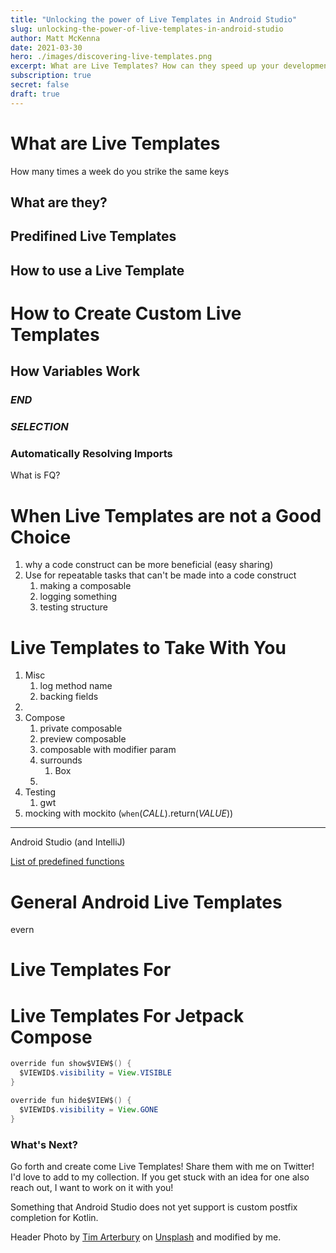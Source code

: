 ```yaml
---
title: "Unlocking the power of Live Templates in Android Studio"
slug: unlocking-the-power-of-live-templates-in-android-studio
author: Matt McKenna
date: 2021-03-30
hero: ./images/discovering-live-templates.png
excerpt: What are Live Templates? How can they speed up your development? And how to create your own!
subscription: true
secret: false
draft: true
---
```


# What are Live Templates

How many times a week do you strike the same keys 

## What are they?
## Predifined Live Templates
## How to use a Live Template

# How to Create Custom Live Templates

## How Variables Work

### $END$

### $SELECTION$

### Automatically Resolving Imports
What is FQ?

# When Live Templates are not a Good Choice
1. why a code construct can be more beneficial (easy sharing)
2. Use for repeatable tasks that can't be made into a code construct
	1. making a composable
	2. logging something
	3. testing structure

# Live Templates to Take With You
1. Misc
	1. log method name
	2. backing fields
  3. 
2. Compose
	1. private composable
	2. preview composable
	3. composable with modifier param
	4. surrounds
		1. Box
	5. 
3. Testing
	1. gwt
  2. mocking with mockito (`when`($CALL$).return($VALUE$))





---




Android Studio (and IntelliJ)

[List of predefined functions](https://www.jetbrains.com/help/idea/template-variables.html#predefined_functions)

# General Android Live Templates
evern
# Live Templates For

# Live Templates For Jetpack Compose


```java
override fun show$VIEW$() {
  $VIEWID$.visibility = View.VISIBLE
}

override fun hide$VIEW$() {
  $VIEWID$.visibility = View.GONE
}
```

### What's Next?

Go forth and create come Live Templates! Share them with me on Twitter! I'd love to add to my collection. If you get stuck with an idea for one also reach out, I want to work on it with you!

Something that Android Studio does not yet support is custom postfix completion for Kotlin.


Header Photo by <a href="https://unsplash.com/@tim_arterbury?utm_source=unsplash&utm_medium=referral&utm_content=creditCopyText">Tim Arterbury</a> on <a href="https://unsplash.com/s/photos/template?utm_source=unsplash&utm_medium=referral&utm_content=creditCopyText">Unsplash</a> and modified by me.
  